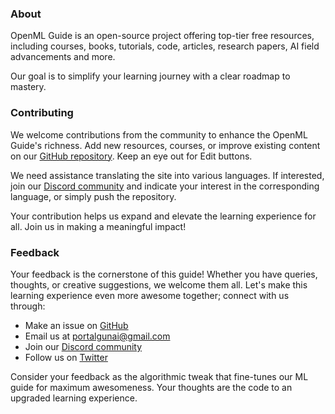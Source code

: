 

### About

OpenML Guide is an open-source project offering top-tier free resources, including courses, books, tutorials, code, articles, research papers, AI field advancements and more.

Our goal is to simplify your learning journey with a clear roadmap to mastery.

### Contributing


We welcome contributions from the community to enhance the OpenML Guide's richness. Add new resources, courses, or improve existing content on our [GitHub repository](https://github.com/severus27/OpenML-Guide). Keep an eye out for Edit buttons. 

We need assistance translating the site into various languages. If interested, join our [Discord community](https://discord.gg/sPEeV3E7tS) and indicate your interest in the corresponding language, or simply push the repository.

Your contribution helps us expand and elevate the learning experience for all. Join us in making a meaningful impact!


### Feedback

Your feedback is the cornerstone of this guide! Whether you have queries, thoughts, or creative suggestions, we welcome them all. Let's make this learning experience even more awesome together; connect with us through:

- Make an issue on [GitHub](https://github.com/severus27/AI-Portal-Gun/issues/new)
- Email us at [portalgunai@gmail.com](mailto:portalgunai@gmail.com)
- Join our [Discord community](https://discord.gg/vp4E46d3jB) 
- Follow us on [Twitter](https://twitter.com/AIPortalGun)

Consider your feedback as the algorithmic tweak that fine-tunes our ML guide for maximum awesomeness. Your thoughts are the code to an upgraded learning experience. 

